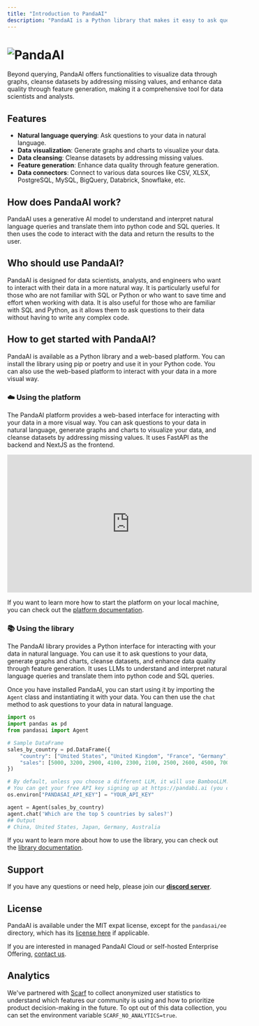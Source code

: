 ```yaml
---
title: "Introduction to PandaAI"
description: "PandaAI is a Python library that makes it easy to ask questions to your data in natural language."
---
```


# ![PandaAI](https://github.com/Sinaptik-AI/pandas-ai/blob/main/assets/logo.png?raw=true)

Beyond querying, PandaAI offers functionalities to visualize data through graphs, cleanse datasets by addressing missing values, and enhance data quality through feature generation, making it a comprehensive tool for data scientists and analysts.

## Features

- **Natural language querying**: Ask questions to your data in natural language.
- **Data visualization**: Generate graphs and charts to visualize your data.
- **Data cleansing**: Cleanse datasets by addressing missing values.
- **Feature generation**: Enhance data quality through feature generation.
- **Data connectors**: Connect to various data sources like CSV, XLSX, PostgreSQL, MySQL, BigQuery, Databrick, Snowflake, etc.

## How does PandaAI work?

PandaAI uses a generative AI model to understand and interpret natural language queries and translate them into python code and SQL queries. It then uses the code to interact with the data and return the results to the user.

## Who should use PandaAI?

PandaAI is designed for data scientists, analysts, and engineers who want to interact with their data in a more natural way. It is particularly useful for those who are not familiar with SQL or Python or who want to save time and effort when working with data. It is also useful for those who are familiar with SQL and Python, as it allows them to ask questions to their data without having to write any complex code.

## How to get started with PandaAI?

PandaAI is available as a Python library and a web-based platform. You can install the library using pip or poetry and use it in your Python code. You can also use the web-based platform to interact with your data in a more visual way.

### ☁️ Using the platform

The PandaAI platform provides a web-based interface for interacting with your data in a more visual way. You can ask questions to your data in natural language, generate graphs and charts to visualize your data, and cleanse datasets by addressing missing values. It uses FastAPI as the backend and NextJS as the frontend.

<iframe
  width="560"
  height="315"
  src="https://www.youtube.com/embed/kh61wEy9GYM"
  title="PandaAI UI"
  frameborder="0"
  allow="accelerometer; autoplay; clipboard-write; encrypted-media; gyroscope; picture-in-picture"
  allowfullscreen
></iframe>

If you want to learn more how to start the platform on your local machine, you can check out the [platform documentation](/v2/platform).

### 📚 Using the library

The PandaAI library provides a Python interface for interacting with your data in natural language. You can use it to ask questions to your data, generate graphs and charts, cleanse datasets, and enhance data quality through feature generation. It uses LLMs to understand and interpret natural language queries and translate them into python code and SQL queries.

Once you have installed PandaAI, you can start using it by importing the `Agent` class and instantiating it with your data. You can then use the `chat` method to ask questions to your data in natural language.

```python
import os
import pandas as pd
from pandasai import Agent

# Sample DataFrame
sales_by_country = pd.DataFrame({
    "country": ["United States", "United Kingdom", "France", "Germany", "Italy", "Spain", "Canada", "Australia", "Japan", "China"],
    "sales": [5000, 3200, 2900, 4100, 2300, 2100, 2500, 2600, 4500, 7000]
})

# By default, unless you choose a different LLM, it will use BambooLLM.
# You can get your free API key signing up at https://pandabi.ai (you can also configure it in your .env file)
os.environ["PANDASAI_API_KEY"] = "YOUR_API_KEY"

agent = Agent(sales_by_country)
agent.chat('Which are the top 5 countries by sales?')
## Output
# China, United States, Japan, Germany, Australia
```

If you want to learn more about how to use the library, you can check out the [library documentation](/v2/library).

## Support

If you have any questions or need help, please join our **[discord server](https://discord.gg/kF7FqH2FwS)**.

## License

PandaAI is available under the MIT expat license, except for the `pandasai/ee` directory, which has its [license here](https://github.com/Sinaptik-AI/pandas-ai/blob/master/pandasai/ee/LICENSE) if applicable.

If you are interested in managed PandaAI Cloud or self-hosted Enterprise Offering, [contact us](https://pandas-ai.com/pricing).

## Analytics

We've partnered with [Scarf](https://scarf.sh) to collect anonymized user statistics to understand which features our community is using and how to prioritize product decision-making in the future. To opt out of this data collection, you can set the environment variable `SCARF_NO_ANALYTICS=true`.
